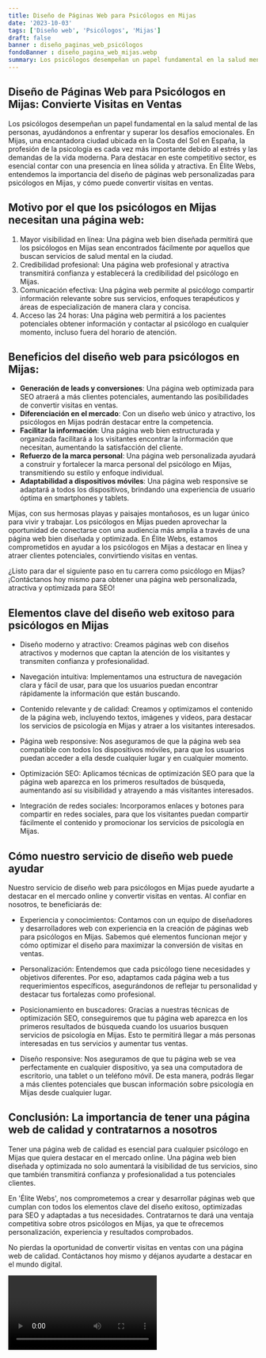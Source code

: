 ```yaml
---
title: Diseño de Páginas Web para Psicólogos en Mijas
date: '2023-10-03'
tags: ['Diseño web', 'Psicólogos', 'Mijas']
draft: false
banner : diseño_paginas_web_psicólogos
fondoBanner : diseño_pagina_web_mijas.webp
summary: Los psicólogos desempeñan un papel fundamental en la salud mental de las personas, ayudándonos a enfrentar y superar los desafíos emocionales. En Mijas, una encantadora ciudad ubicada en la Costa del Sol en España, la profesión de la psicología es cada vez más importante debido al estrés y las demandas de la vida moderna. Para destacar en este competitivo sector, es esencial contar con una presencia en línea sólida y atractiva. En Élite Webs, entendemos la importancia del diseño de páginas web personalizadas para psicólogos en Mijas, y cómo puede convertir visitas en ventas.
---
```


## Diseño de Páginas Web para Psicólogos en Mijas: Convierte Visitas en Ventas

Los psicólogos desempeñan un papel fundamental en la salud mental de las personas, ayudándonos a enfrentar y superar los desafíos emocionales. En Mijas, una encantadora ciudad ubicada en la Costa del Sol en España, la profesión de la psicología es cada vez más importante debido al estrés y las demandas de la vida moderna. Para destacar en este competitivo sector, es esencial contar con una presencia en línea sólida y atractiva. En Élite Webs, entendemos la importancia del diseño de páginas web personalizadas para psicólogos en Mijas, y cómo puede convertir visitas en ventas.

## Motivo por el que los psicólogos en Mijas necesitan una página web:

1. Mayor visibilidad en línea: Una página web bien diseñada permitirá que los psicólogos en Mijas sean encontrados fácilmente por aquellos que buscan servicios de salud mental en la ciudad.
2. Credibilidad profesional: Una página web profesional y atractiva transmitirá confianza y establecerá la credibilidad del psicólogo en Mijas.
3. Comunicación efectiva: Una página web permite al psicólogo compartir información relevante sobre sus servicios, enfoques terapéuticos y áreas de especialización de manera clara y concisa.
4. Acceso las 24 horas: Una página web permitirá a los pacientes potenciales obtener información y contactar al psicólogo en cualquier momento, incluso fuera del horario de atención.

## Beneficios del diseño web para psicólogos en Mijas:

- **Generación de leads y conversiones**: Una página web optimizada para SEO atraerá a más clientes potenciales, aumentando las posibilidades de convertir visitas en ventas.
- **Diferenciación en el mercado**: Con un diseño web único y atractivo, los psicólogos en Mijas podrán destacar entre la competencia.
- **Facilitar la información**: Una página web bien estructurada y organizada facilitará a los visitantes encontrar la información que necesitan, aumentando la satisfacción del cliente.
- **Refuerzo de la marca personal**: Una página web personalizada ayudará a construir y fortalecer la marca personal del psicólogo en Mijas, transmitiendo su estilo y enfoque individual.
- **Adaptabilidad a dispositivos móviles**: Una página web responsive se adaptará a todos los dispositivos, brindando una experiencia de usuario óptima en smartphones y tablets.

Mijas, con sus hermosas playas y paisajes montañosos, es un lugar único para vivir y trabajar. Los psicólogos en Mijas pueden aprovechar la oportunidad de conectarse con una audiencia más amplia a través de una página web bien diseñada y optimizada. En Élite Webs, estamos comprometidos en ayudar a los psicólogos en Mijas a destacar en línea y atraer clientes potenciales, convirtiendo visitas en ventas.

¿Listo para dar el siguiente paso en tu carrera como psicólogo en Mijas? ¡Contáctanos hoy mismo para obtener una página web personalizada, atractiva y optimizada para SEO!

<GifSeo />

<Cta />

## Elementos clave del diseño web exitoso para psicólogos en Mijas

- Diseño moderno y atractivo: Creamos páginas web con diseños atractivos y modernos que captan la atención de los visitantes y transmiten confianza y profesionalidad.

- Navegación intuitiva: Implementamos una estructura de navegación clara y fácil de usar, para que los usuarios puedan encontrar rápidamente la información que están buscando.

- Contenido relevante y de calidad: Creamos y optimizamos el contenido de la página web, incluyendo textos, imágenes y videos, para destacar los servicios de psicología en Mijas y atraer a los visitantes interesados.

- Página web responsive: Nos aseguramos de que la página web sea compatible con todos los dispositivos móviles, para que los usuarios puedan acceder a ella desde cualquier lugar y en cualquier momento.

- Optimización SEO: Aplicamos técnicas de optimización SEO para que la página web aparezca en los primeros resultados de búsqueda, aumentando así su visibilidad y atrayendo a más visitantes interesados.

- Integración de redes sociales: Incorporamos enlaces y botones para compartir en redes sociales, para que los visitantes puedan compartir fácilmente el contenido y promocionar los servicios de psicología en Mijas.

## Cómo nuestro servicio de diseño web puede ayudar

Nuestro servicio de diseño web para psicólogos en Mijas puede ayudarte a destacar en el mercado online y convertir visitas en ventas. Al confiar en nosotros, te beneficiarás de:

- Experiencia y conocimientos: Contamos con un equipo de diseñadores y desarrolladores web con experiencia en la creación de páginas web para psicólogos en Mijas. Sabemos qué elementos funcionan mejor y cómo optimizar el diseño para maximizar la conversión de visitas en ventas.

- Personalización: Entendemos que cada psicólogo tiene necesidades y objetivos diferentes. Por eso, adaptamos cada página web a tus requerimientos específicos, asegurándonos de reflejar tu personalidad y destacar tus fortalezas como profesional.

- Posicionamiento en buscadores: Gracias a nuestras técnicas de optimización SEO, conseguiremos que tu página web aparezca en los primeros resultados de búsqueda cuando los usuarios busquen servicios de psicología en Mijas. Esto te permitirá llegar a más personas interesadas en tus servicios y aumentar tus ventas.

- Diseño responsive: Nos aseguramos de que tu página web se vea perfectamente en cualquier dispositivo, ya sea una computadora de escritorio, una tablet o un teléfono móvil. De esta manera, podrás llegar a más clientes potenciales que buscan información sobre psicología en Mijas desde cualquier lugar.

## Conclusión: La importancia de tener una página web de calidad y contratarnos a nosotros

Tener una página web de calidad es esencial para cualquier psicólogo en Mijas que quiera destacar en el mercado online. Una página web bien diseñada y optimizada no solo aumentará la visibilidad de tus servicios, sino que también transmitirá confianza y profesionalidad a tus potenciales clientes.

En 'Élite Webs', nos comprometemos a crear y desarrollar páginas web que cumplan con todos los elementos clave del diseño exitoso, optimizadas para SEO y adaptadas a tus necesidades. Contratarnos te dará una ventaja competitiva sobre otros psicólogos en Mijas, ya que te ofrecemos personalización, experiencia y resultados comprobados.

No pierdas la oportunidad de convertir visitas en ventas con una página web de calidad. Contáctanos hoy mismo y déjanos ayudarte a destacar en el mundo digital.

<Video />

<CtaBot job='Psicólogos' city='Mijas'/>

<Gmaps query='Mijas+españa+maps' />